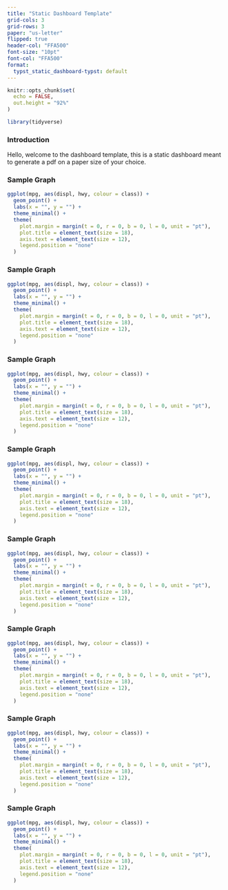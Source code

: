 ```yaml
---
title: "Static Dashboard Template"
grid-cols: 3
grid-rows: 3
paper: "us-letter"
flipped: true
header-col: "FFA500"
font-size: "10pt"
font-col: "FFA500"
format:
  typst_static_dashboard-typst: default
---
```

```r
knitr::opts_chunk$set(
  echo = FALSE,
  out.height = "92%"
)

library(tidyverse)
```


:::: {.dashgrid}
::: {.dashcell}
### Introduction
Hello, welcome to the dashboard template, this is a static dashboard meant to generate a pdf on a paper size of your choice.
:::

::: {.dashcell}
### Sample Graph
```r
ggplot(mpg, aes(displ, hwy, colour = class)) + 
  geom_point() +
  labs(x = "", y = "") +
  theme_minimal() +
  theme(
    plot.margin = margin(t = 0, r = 0, b = 0, l = 0, unit = "pt"),
    plot.title = element_text(size = 18),
    axis.text = element_text(size = 12),
    legend.position = "none"
  )
```

:::

::: {.dashcell}
### Sample Graph
```r
ggplot(mpg, aes(displ, hwy, colour = class)) + 
  geom_point() +
  labs(x = "", y = "") +
  theme_minimal() +
  theme(
    plot.margin = margin(t = 0, r = 0, b = 0, l = 0, unit = "pt"),
    plot.title = element_text(size = 18),
    axis.text = element_text(size = 12),
    legend.position = "none"
  )
```
:::

::: {.dashcell}
### Sample Graph
```r
ggplot(mpg, aes(displ, hwy, colour = class)) + 
  geom_point() +
  labs(x = "", y = "") +
  theme_minimal() +
  theme(
    plot.margin = margin(t = 0, r = 0, b = 0, l = 0, unit = "pt"),
    plot.title = element_text(size = 18),
    axis.text = element_text(size = 12),
    legend.position = "none"
  )
```
:::

::: {.dashcell}
### Sample Graph
```r
ggplot(mpg, aes(displ, hwy, colour = class)) + 
  geom_point() +
  labs(x = "", y = "") +
  theme_minimal() +
  theme(
    plot.margin = margin(t = 0, r = 0, b = 0, l = 0, unit = "pt"),
    plot.title = element_text(size = 18),
    axis.text = element_text(size = 12),
    legend.position = "none"
  )
```
:::

::: {.dashcell}
### Sample Graph
```r
ggplot(mpg, aes(displ, hwy, colour = class)) + 
  geom_point() +
  labs(x = "", y = "") +
  theme_minimal() +
  theme(
    plot.margin = margin(t = 0, r = 0, b = 0, l = 0, unit = "pt"),
    plot.title = element_text(size = 18),
    axis.text = element_text(size = 12),
    legend.position = "none"
  )
```
:::

::: {.dashcell}
### Sample Graph
```r
ggplot(mpg, aes(displ, hwy, colour = class)) + 
  geom_point() +
  labs(x = "", y = "") +
  theme_minimal() +
  theme(
    plot.margin = margin(t = 0, r = 0, b = 0, l = 0, unit = "pt"),
    plot.title = element_text(size = 18),
    axis.text = element_text(size = 12),
    legend.position = "none"
  )
```
:::

::: {.dashcell}
### Sample Graph
```r
ggplot(mpg, aes(displ, hwy, colour = class)) + 
  geom_point() +
  labs(x = "", y = "") +
  theme_minimal() +
  theme(
    plot.margin = margin(t = 0, r = 0, b = 0, l = 0, unit = "pt"),
    plot.title = element_text(size = 18),
    axis.text = element_text(size = 12),
    legend.position = "none"
  )
```
:::

::: {.dashcell}
### Sample Graph
```r
ggplot(mpg, aes(displ, hwy, colour = class)) + 
  geom_point() +
  labs(x = "", y = "") +
  theme_minimal() +
  theme(
    plot.margin = margin(t = 0, r = 0, b = 0, l = 0, unit = "pt"),
    plot.title = element_text(size = 18),
    axis.text = element_text(size = 12),
    legend.position = "none"
  )
```
:::
::::